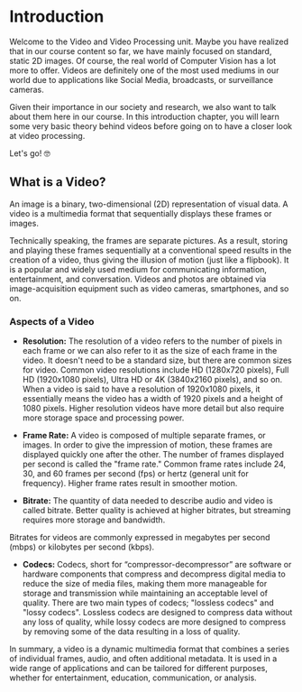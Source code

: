 # Introduction

Welcome to the Video and Video Processing unit. Maybe you have realized that in our course content so far, we have mainly focused on standard, static 2D images.
Of course, the real world of Computer Vision has a lot more to offer. Videos are definitely one of the most used mediums in our world due to applications like Social Media, broadcasts, or surveillance cameras.

Given their importance in our society and research, we also want to talk about them here in our course. In this introduction chapter, you will learn some very basic theory behind videos before going on to have a closer look at video processing.

Let's go! 🤓

## What is a Video?

An image is a binary, two-dimensional (2D) representation of visual data. A video is a multimedia format that sequentially displays these frames or images.

Technically speaking, the frames are separate pictures. As a result, storing and playing these frames sequentially at a conventional speed results in the creation of a video, thus giving the illusion of motion (just like a flipbook).
It is a popular and widely used medium for communicating information, entertainment, and conversation. Videos and photos are obtained via image-acquisition equipment such as video cameras, smartphones, and so on.


### Aspects of a Video

- **Resolution:**
The resolution of a video refers to the number of pixels in each frame or we can also refer to it as the size of each frame in the video. It doesn't need to be a standard size, but there are common sizes for video. Common video resolutions include HD (1280x720 pixels), Full HD (1920x1080 pixels), Ultra HD or 4K (3840x2160 pixels), and so on.
When a video is said to have a resolution of 1920x1080 pixels, it essentially means the video has a width of 1920 pixels and a height of 1080 pixels.
Higher resolution videos have more detail but also require more storage space and processing power.

- **Frame Rate:**
A video is composed of multiple separate frames, or images. In order to give the impression of motion, these frames are displayed quickly one after the other.
 The number of frames displayed per second is called the "frame rate." Common frame rates include 24, 30, and 60 frames per second (fps) or hertz (general unit for frequency). Higher frame rates result in smoother motion.

- **Bitrate:**
The quantity of data needed to describe audio and video is called bitrate. Better quality is achieved at higher bitrates, but streaming requires more storage and bandwidth.

Bitrates for videos are commonly expressed in megabytes per second (mbps) or kilobytes per second (kbps).

- **Codecs:**
Codecs, short for “compressor-decompressor” are software or hardware components that compress and decompress digital media to reduce the size of media files, making them more manageable for storage and transmission while maintaining an acceptable level of quality.
There are two main types of codecs; "lossless codecs" and "lossy codecs". Lossless codecs are designed to compress data without any loss of quality, while lossy codecs are more designed to compress by removing some of the data resulting in a loss of quality.

In summary, a video is a dynamic multimedia format that combines a series of individual frames, audio, and often additional metadata. It is used in a wide range of applications and can be tailored for different purposes, whether for entertainment, education, communication, or analysis.
